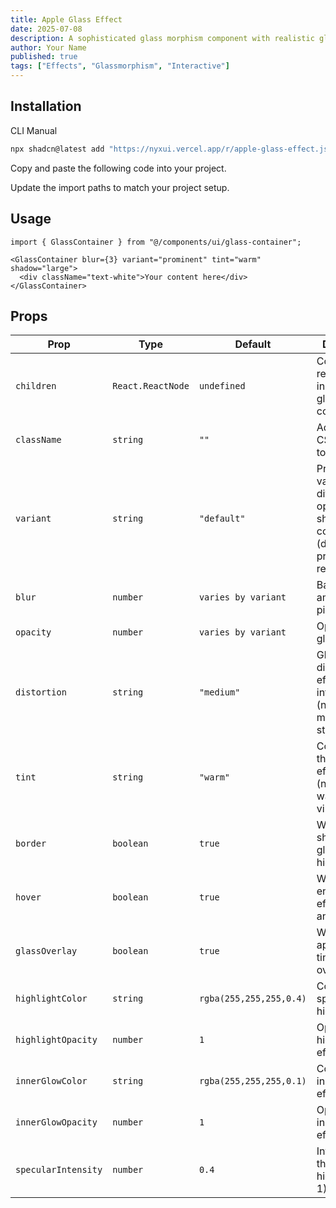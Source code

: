 ```yaml
---
title: Apple Glass Effect
date: 2025-07-08
description: A sophisticated glass morphism component with realistic glass effects, tint options, and customizable distortion.
author: Your Name
published: true
tags: ["Effects", "Glassmorphism", "Interactive"]
---
```


<ComponentPreview name="apple-glass-effect-demo" />

## Installation

<Tabs defaultValue="cli">

<TabsList>
  <TabsTrigger value="cli">CLI</TabsTrigger>
  <TabsTrigger value="manual">Manual</TabsTrigger>
</TabsList>
<TabsContent value="cli">

```bash
npx shadcn@latest add "https://nyxui.vercel.app/r/apple-glass-effect.json"
```

</TabsContent>

<TabsContent value="manual">

<Steps>

<Step>Copy and paste the following code into your project.</Step>

<ComponentSource name="apple-glass-effect" />

<Step>Update the import paths to match your project setup.</Step>

</Steps>

</TabsContent>

</Tabs>

## Usage

```tsx
import { GlassContainer } from "@/components/ui/glass-container";
```

```tsx
<GlassContainer blur={3} variant="prominent" tint="warm" shadow="large">
  <div className="text-white">Your content here</div>
</GlassContainer>
```

## Props

| Prop                 | Type                                              | Default                      | Description                                                                     |
| -------------------- | ------------------------------------------------- | ---------------------------- | ------------------------------------------------------------------------------- |
| `children`           | `React.ReactNode`                                 | `undefined`                  | Content to be rendered inside the glass container.                              |
| `className`          | `string`                                          | `""`                         | Additional CSS classes to apply.                                                |
| `variant`            | `string`                                          | `"default"`                  | Predefined variants with different blur, opacity, and shadow configurations (default, prominent, regular, thin).    |
| `blur`               | `number`                                          | `varies by variant`          | Backdrop blur amount in pixels.                                                 |
| `opacity`            | `number`                                          | `varies by variant`          | Opacity of the glass overlay.                                                  |
| `distortion`         | `string`                                          | `"medium"`                   | Glass distortion effect intensity (none, subtle, medium, strong).                                              |
| `tint`               | `string`                                          | `"warm"`                     | Color tint of the glass effect (neutral, warm, cool, vibrant).                                               |
| `border`             | `boolean`                                         | `true`                       | Whether to show the glass border highlight.                                     |
| `hover`              | `boolean`                                         | `true`                       | Whether to enable hover effects (scale and shadow).                             |
| `glassOverlay`       | `boolean`                                         | `true`                       | Whether to apply the tinted glass overlay.                                      |
| `highlightColor`     | `string`                                          | `rgba(255,255,255,0.4)`      | Color of the specular highlights.                                               |
| `highlightOpacity`   | `number`                                          | `1`                          | Opacity of the highlight effect.                                                |
| `innerGlowColor`     | `string`                                          | `rgba(255,255,255,0.1)`      | Color of the inner glow effect.                                                 |
| `innerGlowOpacity`   | `number`                                          | `1`                          | Opacity of the inner glow effect.                                               |
| `specularIntensity`  | `number`                                          | `0.4`                        | Intensity of the specular highlights (0-1).                                     |



